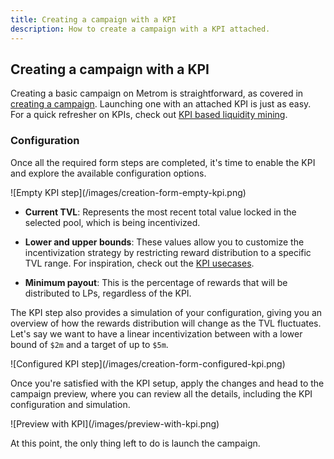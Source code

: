 ```yaml
---
title: Creating a campaign with a KPI
description: How to create a campaign with a KPI attached.
---
```


## Creating a campaign with a KPI

Creating a basic campaign on Metrom is straightforward, as covered in
[creating a campaign](/creating-a-campaign). Launching one with an attached KPI
is just as easy. For a quick refresher on KPIs, check out
[KPI based liquidity mining](/kpi).

### Configuration

Once all the required form steps are completed, it's time to enable the KPI and
explore the available configuration options.

<div className="mediaWrapper">
    ![Empty KPI step](/images/creation-form-empty-kpi.png)
</div>

-   **Current TVL**: Represents the most recent total value locked in the
    selected pool, which is being incentivized.

-   **Lower and upper bounds**: These values allow you to customize the
    incentivization strategy by restricting reward distribution to a specific
    TVL range. For inspiration, check out the [KPI usecases](/kpi/usecases).

-   **Minimum payout**: This is the percentage of rewards that will be
    distributed to LPs, regardless of the KPI.

The KPI step also provides a simulation of your configuration, giving you an
overview of how the rewards distribution will change as the TVL fluctuates.
Let's say we want to have a linear incentivization between with a lower bound of
`$2m` and a target of up to `$5m`.

<div className="mediaWrapper">
    ![Configured KPI step](/images/creation-form-configured-kpi.png)
</div>

Once you're satisfied with the KPI setup, apply the changes and head to the
campaign preview, where you can review all the details, including the KPI
configuration and simulation.

<div className="mediaWrapper">
    ![Preview with KPI](/images/preview-with-kpi.png)
</div>

At this point, the only thing left to do is launch the campaign.

